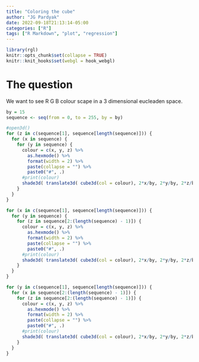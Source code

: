 ```yaml
---
title: "Coloring the cube"
author: "JG Pardyak"
date: 2022-09-18T21:13:14-05:00
categories: ["R"]
tags: ["R Markdown", "plot", "regression"]
---
```


```r
library(rgl)
knitr::opts_chunk$set(collapse = TRUE)
knitr::knit_hooks$set(webgl = hook_webgl)
```

# The question

We want to see R G B colour scape in a 3 dimensional eucleaden space.



```r
by = 15
sequence <- seq(from = 0, to = 255, by = by)

#open3d()
for (z in c(sequence[1], sequence[length(sequence)])) {
  for (x in sequence) {
    for (y in sequence) {
      colour = c(x, y, z) %>% 
        as.hexmode() %>% 
        format(width = 2) %>% 
        paste(collapse = "") %>%
        paste0("#", .)
      #print(colour)
      shade3d( translate3d( cube3d(col = colour), 2*x/by, 2*y/by, 2*z/by) )
    }
  }
}

for (x in c(sequence[1], sequence[length(sequence)])) {
  for (y in sequence) {
    for (z in sequence[2:(length(sequence) - 1)]) {
      colour = c(x, y, z) %>% 
        as.hexmode() %>% 
        format(width = 2) %>% 
        paste(collapse = "") %>%
        paste0("#", .)
      #print(colour)
      shade3d( translate3d( cube3d(col = colour), 2*x/by, 2*y/by, 2*z/by) )
    }
  }
}

for (y in c(sequence[1], sequence[length(sequence)])) {
  for (x in sequence[2:(length(sequence) - 1)]) {
    for (z in sequence[2:(length(sequence) - 1)]) {
      colour = c(x, y, z) %>% 
        as.hexmode() %>% 
        format(width = 2) %>% 
        paste(collapse = "") %>%
        paste0("#", .)
      #print(colour)
      shade3d( translate3d( cube3d(col = colour), 2*x/by, 2*y/by, 2*z/by) )
    }
  }
}

```
